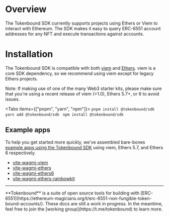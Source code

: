 
# Overview
The Tokenbound SDK currently supports projects using Ethers or Viem to interact with Ethereum. The SDK makes it easy to query ERC-6551 account addresses for any NFT and execute transactions against accounts.


# Installation

The Tokenbound SDK is compatible with both [viem](https://viem.sh/) and [Ethers](https://docs.ethers.org/v6/). viem is a core SDK dependency, so we recommend using viem except for legacy Ethers projects.

Note: If making use of one of the many Web3 starter kits, please make sure that you're using a recent release of viem (>1.0), Ethers 5.7+, or 6 to avoid issues.

<Tabs items={["pnpm", "yarn", "npm"]}>
  <Tab>```pnpm install @tokenbound/sdk ```</Tab>
  <Tab>```yarn add @tokenbound/sdk ```</Tab>
  <Tab>```npm install @tokenbound/sdk ```</Tab>
</Tabs>

## Example apps

To help you get started more quickly, we've assembled bare-bones [example apps using the Tokenbound SDK](https://github.com/tokenbound/sdk/tree/main/examples) using viem, Ethers 5.7, and Ethers 6 respectively.

- [vite-wagmi-viem](https://github.com/tokenbound/sdk/tree/main/examples/vite-wagmi-viem)
- [vite-wagmi-ethers](https://github.com/tokenbound/sdk/tree/main/examples/vite-wagmi-ethers)
- [vite-wagmi-ethers6](https://github.com/tokenbound/sdk/tree/main/examples/vite-wagmi-ethers6)
- [vite-wagmi-ethers-rainbowkit](https://github.com/tokenbound/sdk/tree/main/examples/vite-wagmi-ethers-rainbowkit)

---

<Callout emoji="✍🏽">
  **Tokenbound** is a suite of open source tools for building with
  [ERC-6551](https://ethereum-magicians.org/t/erc-6551-non-fungible-token-bound-accounts/).
  These docs are still a work in progress. In the meantime, feel free to join
  the [working group](https://t.me/tokenbound) to learn more.
</Callout>
